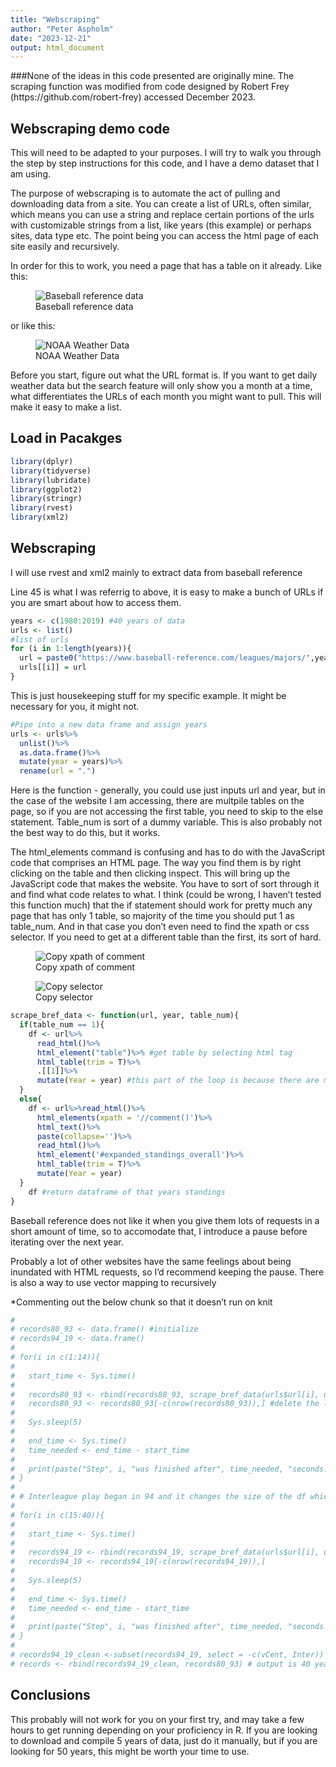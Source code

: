```yaml
---
title: "Webscraping"
author: "Peter Aspholm"
date: "2023-12-21"
output: html_document
---
```


###None of the ideas in this code presented are originally mine. The scraping function was modified from code designed by Robert Frey (https://github.com/robert-frey) accessed December 2023. 

## Webscraping demo code
This will need to be adapted to your purposes. I will try to walk you through the step by step instructions for this code, and I have a demo dataset that I am using. 

The purpose of webscraping is to automate the act of pulling and downloading data from a site. You can create a list of URLs, often similar, which means you can use a string and replace certain portions of the urls with customizable strings from a list, like years (this example) or perhaps sites, data type etc. The point being you can access the html page of each site easily and recursively. 

In order for this to work, you need a page that has a table on it already. Like this: 

![Baseball reference data]("/Users/peteraspholm/Desktop/stat tinkering/Webscraping_demo_code/bref.png")

or like this: 

![NOAA Weather Data]("/Users/peteraspholm/Desktop/stat tinkering/Webscraping_demo_code/weather.png")

Before you start, figure out what the URL format is. If you want to get daily weather data but the search feature will only show you a month at a time, what differentiates the URLs of each month you might want to pull. This will make it easy to make a list.

## Load in Pacakges
```r
library(dplyr)
library(tidyverse)
library(lubridate)
library(ggplot2)
library(stringr)
library(rvest)
library(xml2)
```


## Webscraping 

I will use rvest and xml2 mainly to extract data from baseball reference 

Line 45 is what I was referrig to above, it is easy to make a bunch of URLs if you are smart about how to access them.
```r
years <- c(1980:2019) #40 years of data
urls <- list()
#list of urls
for (i in 1:length(years)){
  url = paste0("https://www.baseball-reference.com/leagues/majors/",years[i],"-standings.shtml")
  urls[[i]] = url
}
```

This is just housekeeping stuff for my specific example. It might be necessary for you, it might not. 
```r
#Pipe into a new data frame and assign years
urls <- urls%>%
  unlist()%>%
  as.data.frame()%>%
  mutate(year = years)%>%
  rename(url = ".")
```


Here is the function - generally, you could use just inputs url and year, but in the case of the website I am accessing, there are multpile tables on the page, so if you are not accessing the first table, you need to skip to the else statement. Table_num is sort of a dummy variable. This is also probably not the best way to do this, but it works. 

The html_elements command is confusing and has to do with the JavaScript code that comprises an HTML page. The way you find them is by right clicking on the table and then clicking inspect. This will bring up the JavaScript code that makes the website. You have to sort of sort through it and find what code relates to what. I think (could be wrong, I haven't tested this function much) that the if statement should work for pretty much any page that has only 1 table, so majority of the time you should put 1 as table_num. And in that case you don't even need to find the xpath or css selector. If you need to get at a different table than the first, its sort of hard. 

![Copy xpath of comment]("/Users/peteraspholm/Desktop/stat tinkering/Webscraping_demo_code/xpath.png")

![Copy selector]("/Users/peteraspholm/Desktop/stat tinkering/Webscraping_demo_code/selector.png")

```r
scrape_bref_data <- function(url, year, table_num){
  if(table_num == 1){
    df <- url%>% 
      read_html()%>% 
      html_element("table")%>% #get table by selecting html tag 
      html_table(trim = T)%>% 
      .[[1]]%>%
      mutate(Year = year) #this part of the loop is because there are multpile tables on baseball reference pages which makes the html                           parsing more difficult
  }
  else{
    df <- url%>%read_html()%>%
      html_elements(xpath = '//comment()')%>%
      html_text()%>%
      paste(collapse='')%>%
      read_html()%>%
      html_element('#expanded_standings_overall')%>%
      html_table(trim = T)%>%
      mutate(Year = year)
  }
    df #return dataframe of that years standings
}

```

Baseball reference does not like it when you give them lots of requests in a short amount of time, so to accomodate that, I introduce a pause before iterating over the next year. 

Probably a lot of other websites have the same feelings about being inundated with HTML requests, so I'd recommend keeping the pause. There is also a way to use vector mapping to recursively 

*Commenting out the below chunk so that it doesn't run on knit
```r
# 
# records80_93 <- data.frame() #initialize
# records94_19 <- data.frame()
# 
# for(i in c(1:14)){                                                         # Start for-loop
#  
#   start_time <- Sys.time()                                                 # Save starting time
#  
#   records80_93 <- rbind(records80_93, scrape_bref_data(urls$url[i], urls$year[i], 2))    #recursively call the function and bind to the                                                                                           compiled df 
#   records80_93 <- records80_93[-c(nrow(records80_93)),] #delete the last row (averages)
#  
#   Sys.sleep(5)                                                             # Wait 5 seconds
#  
#   end_time <- Sys.time()                                                   # Save finishing time
#   time_needed <- end_time - start_time                                     # Calculate time difference
#  
#   print(paste("Step", i, "was finished after", time_needed, "seconds."))   # Print time difference
# }
# 
# # Interleague play began in 94 and it changes the size of the df which is what I have to do two loops
# 
# for(i in c(15:40)){                                                         # Start for-loop
#  
#   start_time <- Sys.time()                                                 # Save starting time
#  
#   records94_19 <- rbind(records94_19, scrape_bref_data(urls$url[i], urls$year[i], 7))
#   records94_19 <- records94_19[-c(nrow(records94_19)),]
#  
#   Sys.sleep(5)                                                             # Wait 5 seconds
#  
#   end_time <- Sys.time()                                                   # Save finishing time
#   time_needed <- end_time - start_time                                     # Calculate time difference
#  
#   print(paste("Step", i, "was finished after", time_needed, "seconds."))   # Print time difference
# }
# 
# records94_19_clean <-subset(records94_19, select = -c(vCent, Inter)) #combining dfs of different sizes
# records <- rbind(records94_19_clean, records80_93) # output is 40 years of standings data 
```

## Conclusions 

This probably will not work for you on your first try, and may take a few hours to get running depending on your proficiency in R. If you are looking to download and compile 5 years of data, just do it manually, but if you are looking for 50 years, this might be worth your time to use. 


